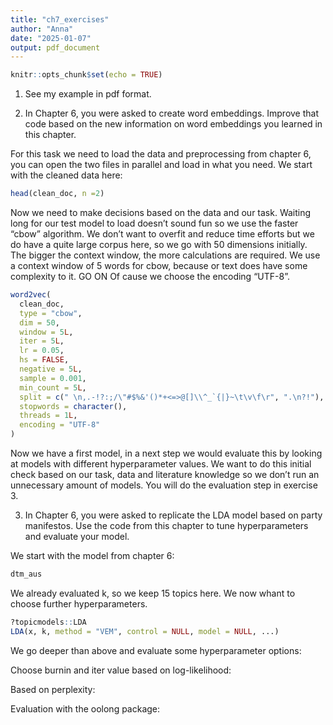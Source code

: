 ```yaml
---
title: "ch7_exercises"
author: "Anna"
date: "2025-01-07"
output: pdf_document
---
```


```r
knitr::opts_chunk$set(echo = TRUE)
```

1) See my example in pdf format.

2) In Chapter 6, you were asked to create word embeddings. Improve that code based on the new information on word embeddings you learned in this chapter.

For this task we need to load the data and preprocessing from chapter 6, you can open the two files in parallel and load in what you need. We start with the cleaned data here:

```r
head(clean_doc, n =2)
```

Now we need to make decisions based on the data and our task. Waiting long for our test model to load doesn't sound fun so we use the faster "cbow" algorithm. We don't want to overfit and reduce time efforts but we do have a quite large corpus here, so we go with 50 dimensions initially. The bigger the context window, the more calculations are required. We use a context window of 5 words for cbow, because or text does have some complexity to it. GO ON
Of cause we choose the encoding "UTF-8".

```r
word2vec(
  clean_doc,
  type = "cbow",
  dim = 50,
  window = 5L,
  iter = 5L,
  lr = 0.05,
  hs = FALSE,
  negative = 5L,
  sample = 0.001,
  min_count = 5L,
  split = c(" \n,.-!?:;/\"#$%&'()*+<=>@[]\\^_`{|}~\t\v\f\r", ".\n?!"),
  stopwords = character(),
  threads = 1L,
  encoding = "UTF-8"
)
```

Now we have a first model, in a next step we would evaluate this by looking at models with different hyperparameter values. We want to do this initial check based on our task, data and literature knowledge so we don't run an unnecessary amount of models. You will do the evaluation step in exercise 3.

3) In Chapter 6, you were asked to replicate the LDA model based on party manifestos. Use the code from this chapter to tune hyperparameters and evaluate your model. 

We start with the model from chapter 6:

```r
dtm_aus
```
We already evaluated k, so we keep 15 topics here. We now whant to choose further hyperparameters.

```r
?topicmodels::LDA
LDA(x, k, method = "VEM", control = NULL, model = NULL, ...) 
```

We go deeper than above and evaluate some hyperparameter options:

Choose burnin and iter value based on log-likelihood:

Based on perplexity:

Evaluation with the oolong package:
